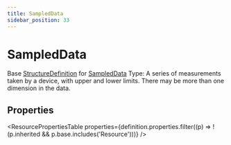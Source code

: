 ```yaml
---
title: SampledData
sidebar_position: 33
---
```



# SampledData

Base <a href="/docs/api/fhir/resources/structuredefinition">StructureDefinition</a> for <a href="/docs/api/fhir/datatypes/sampleddata">SampledData</a> Type: A series of measurements taken by a device, with upper and lower limits. There may be more than one dimension in the data.

<Tabs queryString="section">
<TabItem value="schema" label="Schema" default>

## Properties

<ResourcePropertiesTable
  properties={definition.properties.filter((p) => !(p.inherited && p.base.includes('Resource')))}
/>

</TabItem>
  
  


</Tabs>
